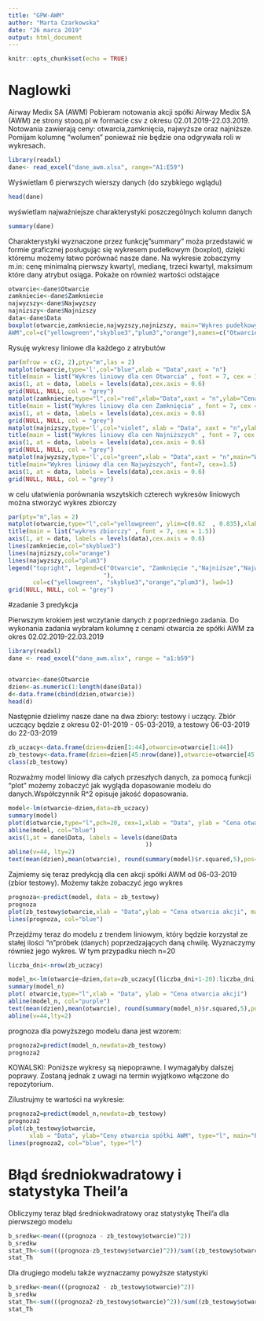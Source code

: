 ```yaml
---
title: "GPW-AWM"
author: "Marta Czarkowska"
date: "26 marca 2019"
output: html_document
---
```


```r
knitr::opts_chunk$set(echo = TRUE)
```

# Naglowki

Airway Medix SA (AWM)
Pobieram notowania akcji spółki Airway Medix SA (AWM) ze strony stooq.pl w formacie csv 
z okresu 02.01.2019-22.03.2019. Notowania zawierają ceny: otwarcia,zamknięcia, najwyższe oraz najniższe. 
Pomijam kolumnę "wolumen" ponieważ nie będzie ona odgrywała roli w wykresach.

```r
library(readxl)
dane<- read_excel("dane_awm.xlsx", range="A1:E59")
```
  
Wyświetlam 6 pierwszych wierszy danych (do szybkiego wglądu)
```r
head(dane)
```
wyświetlam najważniejsze charakterystyki poszczególnych kolumn danych
```r
summary(dane)
```
Charakterystyki wyznaczone przez funkcję"summary" moża przedstawić w formie graficznej posługując się wykresem
pudełkowym (boxplot), dzięki któremu możemy łatwo porównać nasze dane. Na wykresie zobaczymy m.in: cenę minimalną
pierwszy kwartyl, medianę, trzeci kwartyl, maksimum które dany atrybut osiąga. Pokaże on również wartości odstające
```r
otwarcie<-dane$Otwarcie
zamkniecie<-dane$Zamkniecie
najwyzszy<-dane$Najwyzszy
najnizszy<-dane$Najnizszy
data<-dane$Data
boxplot(otwarcie,zamkniecie,najwyzszy,najnizszy, main="Wykres pudełkowy dla cen 
AWM",col=c("yellowgreen","skyblue3","plum3","orange"),names=c("Otwarcie","Zamknięcie","Najwyższy","Najniszy"))
```
Rysuję wykresy liniowe dla każdego z atrybutów 

```r
par(mfrow = c(2, 2),pty="m",las = 2)
matplot(otwarcie,type='l',col="blue",xlab = "Data",xaxt = "n")
title(main = list("Wykres liniowy dla cen Otwarcia" , font = 7, cex = 1.5))
axis(1, at = data, labels = levels(data),cex.axis = 0.6)
grid(NULL, NULL, col = "grey")
matplot(zamkniecie,type="l",col="red",xlab="Data",xaxt = "n",ylab="Cena AWM")
title(main = list("Wykres liniowy dla cen Zamknięcia" , font = 7, cex = 1.5))
axis(1, at = data, labels = levels(data),cex.axis = 0.6)
grid(NULL, NULL, col = "grey")
matplot(najnizszy,type='l',col="violet", xlab = "Data", xaxt = "n",ylab="Cena AWM")
title(main = list("Wykres liniowy dla cen Najniższych" , font = 7, cex = 1.5))
axis(1, at = data, labels = levels(data),cex.axis = 0.6)
grid(NULL, NULL, col = "grey")
matplot(najwyzszy,type='l',col="green",xlab = "Data",xaxt = "n",main="Wykres liniowy dla cen Najwyzszych",ylab="Cena AWM")
title(main="Wykres liniowy dla cen Najwyższych", font=7, cex=1.5)
axis(1, at = data, labels = levels(data),cex.axis = 0.6)
grid(NULL, NULL, col = "grey")
```
w celu ułatwienia porównania wszytskich czterech wykresów liniowych można stworzyć wykres zbiorczy
```r
par(pty="m",las = 2)
matplot(otwarcie,type="l",col="yellowgreen", ylim=c(0.62  , 0.835),xlab="data", ylab="Ceny AWM",xaxt = "n")
title(main = list("wykres zbiorczy" , font = 7, cex = 1.5))
axis(1, at = data, labels = levels(data),cex.axis = 0.6)
lines(zamkniecie,col="skyblue3")
lines(najnizszy,col="orange")
lines(najwyzszy,col="plum3")
legend("topright", legend=c("Otwarcie", "Zamknięcie ","Najniższe","Najwyższe
                           "),
       col=c("yellowgreen", "skyblue3","orange","plum3"), lwd=1)
grid(NULL, NULL, col = "grey")
```

#zadanie 3 predykcja

Pierwszym krokiem jest wczytanie danych z poprzedniego zadania. Do wykonania zadania wybrałam kolumnę z cenami otwarcia ze spółki AWM za okres 02.02.2019-22.03.2019

```r
library(readxl)
dane <- read_excel("dane_awm.xlsx", range = "a1:b59")


otwarcie<-dane$Otwarcie
dzien<-as.numeric(1:length(dane$Data))
d<-data.frame(cbind(dzien,otwarcie))
head(d)
```

Następnie dzielimy nasze dane na dwa zbiory: testowy i uczący. Zbiór uczcący będzie z okresu 02-01-2019 - 05-03-2019, a testowy 06-03-2019 do 22-03-2019
```r
zb_uczacy<-data.frame(dzien=dzien[1:44],otwarcie=otwarcie[1:44])
zb_testowy<-data.frame(dzien=dzien[45:nrow(dane)],otwarcie=otwarcie[45:nrow(dane)])
class(zb_testowy)
```

Rozważmy model liniowy dla całych przeszłych danych, za pomocą funkcji "plot" możemy zobaczyć jak wygląda dopasowanie modelu do danych.Współczynnik R^2 opisuje jakość dopasowania.
```r
model<-lm(otwarcie~dzien,data=zb_uczacy)
summary(model)
plot(d$otwarcie,type="l",pch=20, cex=1,xlab = "Data", ylab = "Cena otwarcia akcji")
abline(model, col="blue")
axis(1,at = dane$Data, labels = levels(dane$Data
                                       ))
abline(v=44, lty=2)
text(mean(dzien),mean(otwarcie), round(summary(model)$r.squared,5),pos=4)
```

Zajmiemy się teraz predykcją dla cen akcji spółki AWM od 06-03-2019 (zbior testowy). Możemy także zobaczyć jego wykres
```r
prognoza<-predict(model, data = zb_testowy)
prognoza
plot(zb_testowy$otwarcie,xlab = "Data",ylab = "Cena otwarcia akcji", main="Model z trendem liniowym dla wszytskich przeszłych danych", type="l")
lines(prognoza, col="blue")
```


Przejdźmy teraz do modelu z trendem liniowym, który będzie korzystał ze stałej ilości "n"próbek (danych) poprzedzających daną chwilę. Wyznaczymy również jego wykres. W tym przypadku niech n=20
```r
liczba_dni<-nrow(zb_uczacy)

model_n<-lm(otwarcie~dzien,data=zb_uczacy[(liczba_dni+1-20):liczba_dni,])
summary(model_n)
plot( otwarcie,type="l",xlab = "Data", ylab = "Cena otwarcia akcji")
abline(model_n, col="purple")
text(mean(dzien),mean(otwarcie), round(summary(model_n)$r.squared,5),pos=4)
abline(v=44,lty=2)
```
prognoza dla powyższego modelu dana jest wzorem:

```r
prognoza2=predict(model_n,newdata=zb_testowy)
prognoza2
```

KOWALSKI: Poniższe wykresy są niepoprawne. I wymagałyby dalszej poprawy. Zostaną jednak z uwagi na termin wyjątkowo włączone do repozytorium.

Zilustrujmy te wartości na wykresie:
```r
prognoza2=predict(model_n,newdata=zb_testowy)
prognoza2
plot(zb_testowy$otwarcie,
      xlab = "Data", ylab="Ceny otwarcia spółki AWM", type="l", main="Prognoza ceny Otwarcia",ylim=c(0.62  , 0.765))
lines(prognoza2, col="blue", type="l")
```

# Błąd średniokwadratowy i statystyka Theil'a

Obliczymy teraz błąd średniokwadratowy oraz statystykę Theil'a dla pierwszego modelu

```r
b_sredkw<-mean(((prognoza - zb_testowy$otwarcie)^2))
b_sredkw
stat_Th<-sum(((prognoza-zb_testowy$otwarcie)^2))/sum((zb_testowy$otwarcie^2))
stat_Th
```

Dla drugiego modelu także wyznaczamy powyższe statystyki

```r
b_sredkw<-mean(((prognoza2 - zb_testowy$otwarcie)^2))
b_sredkw
stat_Th<-sum(((prognoza2-zb_testowy$otwarcie)^2))/sum((zb_testowy$otwarcie^2))
stat_Th
```
